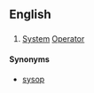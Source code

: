 {{also|sysop}}
==English==

==={{acronym-old|en}}===
{{head|en}}

# [[system|System]] [[operator|Operator]]

====Synonyms====
* [[sysop]]